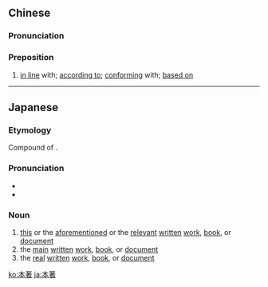 {{also|本着}}
==Chinese==
{{zh-forms|s=本着}}

===Pronunciation===
{{zh-pron
|m=běnzhe
|c=bun2 zoek6
|cat=prep
}}

===Preposition===
{{zh-prep}}

# [[in line]] with; [[according to]]; [[conform]]ing with; [[base on|based on]]
#: {{zh-x|他 '''本著[着]{zhe}''' 他 努力 不 懈 的 執著[着]{zhuó} 通過 了 這 次 的 考試。|He passed this exam '''with''' his relentless persistence.}}

{{zh-cat|Advanced}}

----

==Japanese==
{{ja-kanjitab|ほん|ちょ|yomi=on}}

===Etymology===
Compound of {{compound|lang=ja|sort=ほんちょ|本|tr1=hon|t1=main; real; this, the item in question|著|tr2=cho|t2=a work, a written document, a book}}.

===Pronunciation===
* {{l|ja|sc=Latn|音読み|On'yomi}}
* {{IPA|lang=ja|[hõ̞ɴt͡ɕʲo̞]}}

===Noun===
{{ja-noun|ほんちょ}}

# [[this]] or the [[aforementioned]] or the [[relevant]] [[written]] [[work]], [[book]], or [[document]]
# the [[main]] [[written]] [[work]], [[book]], or [[document]]
# the [[real]] [[written]] [[work]], [[book]], or [[document]]

[[ko:本著]]
[[ja:本著]]